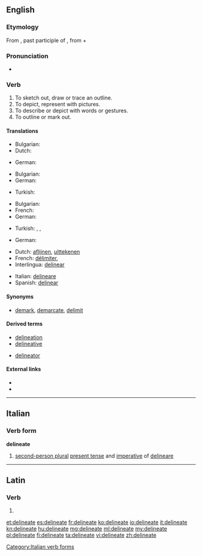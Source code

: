 ==English==

===Etymology===
From {{etyl|la|en}} {{term|delineatus||lang=la}}, past participle of {{term|delineo|dēlīneo|lang=la|to sketch out, to delineate}}, from {{term|de-||lang=la}} + {{term|linea|līnea|lang=la|line}}

===Pronunciation===
* {{a|UK}} {{IPA|/dɪˈlɪniːeɪt/}}

===Verb===
{{en-verb|delineat|es}}

# To sketch out, draw or trace an outline.
# To depict, represent with pictures.
# To describe or depict with words or gestures.
# To outline or mark out.

====Translations====
{{trans-top|To sketch out, draw or trace an outline}}
* Bulgarian: {{t+|bg|очертавам}}
* Dutch: {{t+|nl|afbakenen}}
{{trans-mid}}
* German: {{t+|de|umreißen}}
{{trans-bottom}}

{{trans-top|To depict, represent with pictures}}
* Bulgarian: {{t+|bg|скицирам}}
* German: {{t+|de|skizzieren}}
{{trans-mid}}
* Turkish: {{t+|tr|resmetmek}}
{{trans-bottom}}

{{trans-top|To describe or depict with words or gestures}}
* Bulgarian: {{t+|bg|обрисувам}}
* French: {{t|fr|décrire}}
* German: {{t+|de|schildern}}
{{trans-mid}}
* Turkish: {{t+|tr|betimlemek}}, {{t+|tr|tasvir etmek}}, {{t+|tr|tarif etmek}}
{{trans-bottom}}

{{trans-top|To outline or mark out}}
* German: {{t+|de|abgrenzen}}
{{trans-mid}}
{{trans-bottom}}
{{checktrans-top|}}
* Dutch: [[aflijnen]], [[uittekenen]]
* French: [[délimiter]],
* Interlingua: [[delinear]]
{{trans-mid}}
* Italian: [[delineare]]
* Spanish: [[delinear]]
{{trans-bottom}}

====Synonyms====
* {{sense|to mark the limits or boundaries}} [[demark]], [[demarcate]], [[delimit]]

====Derived terms====
{{rel-top|terms derived from delineate}}
* [[delineation]]
* [[delineative]]
{{rel-mid}}
* [[delineator]]
{{rel-bottom}}

====External links====
* {{R:Webster 1913}}
* {{R:Century 1911}}

----

==Italian==

===Verb form===
'''delineate'''

# [[second-person plural]] [[present tense]] and [[imperative]] of [[delineare]]

[[Category:Italian verb forms]]

----

==Latin==

===Verb===
{{la-verb-form|dēlīneāte}}

# {{conjugation of|delineo|dēlīneō|1|p|pres|act|imp|lang=la}}

[[et:delineate]]
[[es:delineate]]
[[fr:delineate]]
[[ko:delineate]]
[[io:delineate]]
[[it:delineate]]
[[kn:delineate]]
[[hu:delineate]]
[[mg:delineate]]
[[ml:delineate]]
[[my:delineate]]
[[pl:delineate]]
[[fi:delineate]]
[[ta:delineate]]
[[vi:delineate]]
[[zh:delineate]]